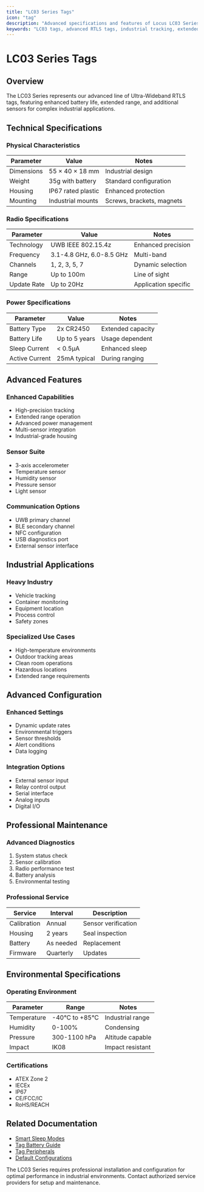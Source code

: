 ```yaml
---
title: "LC03 Series Tags"
icon: "tag"
description: "Advanced specifications and features of Locus LC03 Series RTLS Tags with enhanced capabilities"
keywords: "LC03 tags, advanced RTLS tags, industrial tracking, extended battery life, enhanced features, UWB tags"
---
```


# LC03 Series Tags

## Overview

The LC03 Series represents our advanced line of Ultra-Wideband RTLS tags, featuring enhanced battery life, extended range, and additional sensors for complex industrial applications.

## Technical Specifications

### Physical Characteristics

| Parameter  | Value              | Notes                     |
| ---------- | ------------------ | ------------------------- |
| Dimensions | 55 × 40 × 18 mm    | Industrial design         |
| Weight     | 35g with battery   | Standard configuration    |
| Housing    | IP67 rated plastic | Enhanced protection       |
| Mounting   | Industrial mounts  | Screws, brackets, magnets |

### Radio Specifications

| Parameter   | Value                    | Notes                |
| ----------- | ------------------------ | -------------------- |
| Technology  | UWB IEEE 802.15.4z       | Enhanced precision   |
| Frequency   | 3.1-4.8 GHz, 6.0-8.5 GHz | Multi-band           |
| Channels    | 1, 2, 3, 5, 7            | Dynamic selection    |
| Range       | Up to 100m               | Line of sight        |
| Update Rate | Up to 20Hz               | Application specific |

### Power Specifications

| Parameter      | Value         | Notes             |
| -------------- | ------------- | ----------------- |
| Battery Type   | 2x CR2450     | Extended capacity |
| Battery Life   | Up to 5 years | Usage dependent   |
| Sleep Current  | \< 0.5µA      | Enhanced sleep    |
| Active Current | 25mA typical  | During ranging    |

## Advanced Features

### Enhanced Capabilities

* High-precision tracking
* Extended range operation
* Advanced power management
* Multi-sensor integration
* Industrial-grade housing

### Sensor Suite

* 3-axis accelerometer
* Temperature sensor
* Humidity sensor
* Pressure sensor
* Light sensor

### Communication Options

* UWB primary channel
* BLE secondary channel
* NFC configuration
* USB diagnostics port
* External sensor interface

## Industrial Applications

### Heavy Industry

* Vehicle tracking
* Container monitoring
* Equipment location
* Process control
* Safety zones

### Specialized Use Cases

* High-temperature environments
* Outdoor tracking areas
* Clean room operations
* Hazardous locations
* Extended range requirements

## Advanced Configuration

### Enhanced Settings

* Dynamic update rates
* Environmental triggers
* Sensor thresholds
* Alert conditions
* Data logging

### Integration Options

* External sensor input
* Relay control output
* Serial interface
* Analog inputs
* Digital I/O

## Professional Maintenance

### Advanced Diagnostics

1. System status check
2. Sensor calibration
3. Radio performance test
4. Battery analysis
5. Environmental testing

### Professional Service

| Service     | Interval  | Description         |
| ----------- | --------- | ------------------- |
| Calibration | Annual    | Sensor verification |
| Housing     | 2 years   | Seal inspection     |
| Battery     | As needed | Replacement         |
| Firmware    | Quarterly | Updates             |

## Environmental Specifications

### Operating Environment

| Parameter   | Range          | Notes            |
| ----------- | -------------- | ---------------- |
| Temperature | -40°C to +85°C | Industrial range |
| Humidity    | 0-100%         | Condensing       |
| Pressure    | 300-1100 hPa   | Altitude capable |
| Impact      | IK08           | Impact resistant |

### Certifications

* ATEX Zone 2
* IECEx
* IP67
* CE/FCC/IC
* RoHS/REACH

## Related Documentation

* [Smart Sleep Modes](../smartsleepmodes)
* [Tag Battery Guide](../tagbattery)
* [Tag Peripherals](../tagperipherals)
* [Default Configurations](../defaultconfigurations)

<Callout type="warning">
  The LC03 Series requires professional installation and configuration for optimal performance in industrial environments. Contact authorized service providers for setup and maintenance.
</Callout>
